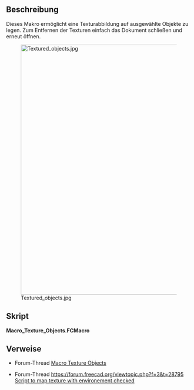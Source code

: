 <languages/>

{{Macro/de
|Name=Texture Objects
|Translate=Texture Objects
|Icon=Macro_Texture_Objects.png
|Description=Dieses Makro ermöglicht eine Texturabbildung auf ausgewählte Objekte zu legen. Zum Entfernen der Texturen einfach das Dokument schließen und erneut öffnen.
|Author=yorik
|Version=1.1
|Date=2023-12-08
|Download=[https://wiki.freecad.org/wiki/images/d/da/Macro_Texture_Objects.png ToolBar Icon]
|FCVersion= 0.18 und darunter
}}

<span id="Description"></span>
==Beschreibung==

Dieses Makro ermöglicht eine Texturabbildung auf ausgewählte Objekte zu legen. Zum Entfernen der Texturen einfach das Dokument schließen und erneut öffnen.

[[Image:Textured_objects.jpg|680px]]

<span id="Script"></span>
==Skript==

'''Macro_Texture_Objects.FCMacro'''

{{MacroCode|code=

import FreeCADGui
from PySide import QtGui
from pivy import coin

# get a jpg filename
jpgfilename = QtGui.QFileDialog.getOpenFileName(QtGui.QApplication.activeWindow(),'Open image file','*.jpg')

# apply textures
for obj in FreeCADGui.Selection.getSelection():
    rootnode = obj.ViewObject.RootNode
    tex =  coin.SoTexture2()
    tex.filename = str(jpgfilename[0])
    rootnode.insertChild(tex,1)

}}

<span id="Links"></span>
==Verweise==

* Forum-Thread [https://forum.freecad.org/viewtopic.php?t=7216 Macro Texture Objects]

* Forum-Thread [[https://forum.freecad.org/viewtopic.php?f=3&t=28795 Script to map texture with environement checked]]